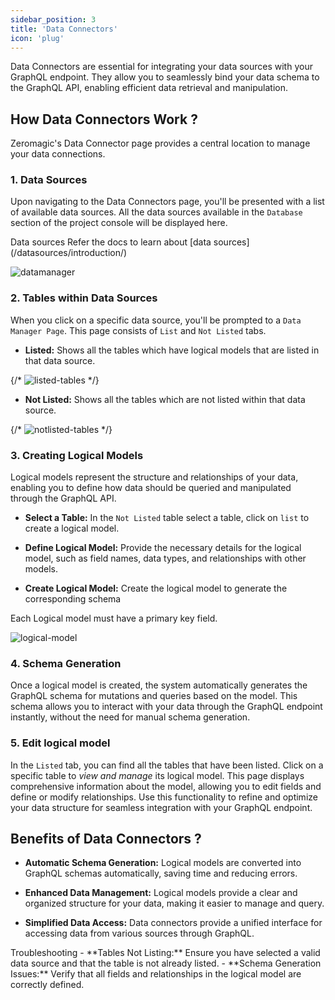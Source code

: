 ```yaml
---
sidebar_position: 3
title: 'Data Connectors' 
icon: 'plug'
---
```


Data Connectors are essential for integrating your data sources with your GraphQL endpoint. They allow you to seamlessly bind your data schema to the GraphQL API, enabling efficient data retrieval and manipulation.
 
## How Data Connectors Work ?

Zeromagic's Data Connector page provides a central location to manage your data connections. 

### 1. Data Sources

Upon navigating to the Data Connectors page, you'll be presented with a list of available data sources. All the data sources available in the `Database` section of the project console will be displayed here.

<Note>
Data sources 
Refer the docs to learn about [data sources](/datasources/introduction/)
</Note>

![datamanager](/assets/images/datamanager.png)

### 2. Tables within Data Sources

When you click on a specific data source, you'll be prompted to a `Data Manager Page`. This page consists of `List` and `Not Listed` tabs. 

- __Listed:__ Shows all the tables which have logical models that are listed in that data source.

{/* ![listed-tables](/assets/images/listed-tables.png) */}

- __Not Listed:__ Shows all the tables which are not listed within that data source.

{/* ![notlisted-tables](/assets/images/notlisted-tables.png) */}

### 3. Creating Logical Models

Logical models represent the structure and relationships of your data, enabling you to define how data should be queried and manipulated through the GraphQL API.

- **Select a Table:** In the `Not Listed` table select a table, click on `list` to create a logical model.

- **Define Logical Model:** Provide the necessary details for the logical model, such as field names, data types, and relationships with other models.

- **Create Logical Model:** Create the logical model to generate the corresponding schema

<Note>
Each Logical model must have a primary key field.
</Note>

![logical-model](/assets/images/logical-model.png)

### 4. Schema Generation 

Once a logical model is created, the system automatically generates the GraphQL schema for mutations and queries based on the model. This schema allows you to interact with your data through the GraphQL endpoint instantly, without the need for manual schema generation.
 
### 5. Edit logical model

In the `Listed` tab, you can find all the tables that have been listed. Click on a specific table to _view and manage_ its logical model. This page displays comprehensive information about the model, allowing you to edit fields and define or modify relationships. Use this functionality to refine and optimize your data structure for seamless integration with your GraphQL endpoint.


## Benefits of Data Connectors ?

- **Automatic Schema Generation:** Logical models are converted into GraphQL schemas automatically, saving time and reducing errors.

- **Enhanced Data Management:** Logical models provide a clear and organized structure for your data, making it easier to manage and query.

- **Simplified Data Access:** Data connectors provide a unified interface for accessing data from various sources through GraphQL.

<Warning> 
Troubleshooting
- **Tables Not Listing:** Ensure you have selected a valid data source and that the table is not already listed.
- **Schema Generation Issues:** Verify that all fields and relationships in the logical model are correctly defined.
</Warning>
 